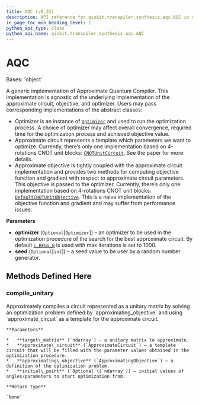 ```yaml
---
title: AQC (v0.33)
description: API reference for qiskit.transpiler.synthesis.aqc.AQC in qiskit v0.33
in_page_toc_min_heading_level: 1
python_api_type: class
python_api_name: qiskit.transpiler.synthesis.aqc.AQC
---
```


# AQC

<Class id="qiskit.transpiler.synthesis.aqc.AQC" isDedicatedPage={true} github="https://github.com/qiskit/qiskit/tree/stable/0.19/qiskit/transpiler/synthesis/aqc/aqc.py" signature="AQC(optimizer=None, seed=None)" modifiers="class">
  Bases: `object`

  A generic implementation of Approximate Quantum Compiler. This implementation is agnostic of the underlying implementation of the approximate circuit, objective, and optimizer. Users may pass corresponding implementations of the abstract classes:

  *   Optimizer is an instance of [`Optimizer`](qiskit.algorithms.optimizers.Optimizer "qiskit.algorithms.optimizers.Optimizer") and used to run the optimization process. A choice of optimizer may affect overall convergence, required time for the optimization process and achieved objective value.
  *   Approximate circuit represents a template which parameters we want to optimize. Currently, there’s only one implementation based on 4-rotations CNOT unit blocks: [`CNOTUnitCircuit`](qiskit.transpiler.synthesis.aqc.CNOTUnitCircuit "qiskit.transpiler.synthesis.aqc.CNOTUnitCircuit"). See the paper for more details.
  *   Approximate objective is tightly coupled with the approximate circuit implementation and provides two methods for computing objective function and gradient with respect to approximate circuit parameters. This objective is passed to the optimizer. Currently, there’s only one implementation based on 4-rotations CNOT unit blocks: [`DefaultCNOTUnitObjective`](qiskit.transpiler.synthesis.aqc.DefaultCNOTUnitObjective "qiskit.transpiler.synthesis.aqc.DefaultCNOTUnitObjective"). This is a naive implementation of the objective function and gradient and may suffer from performance issues.

  **Parameters**

  *   **optimizer** (`Optional`\[`Optimizer`]) – an optimizer to be used in the optimization procedure of the search for the best approximate circuit. By default [`L_BFGS_B`](qiskit.algorithms.optimizers.L_BFGS_B "qiskit.algorithms.optimizers.L_BFGS_B") is used with max iterations is set to 1000.
  *   **seed** (`Optional`\[`int`]) – a seed value to be user by a random number generator.

  ## Methods Defined Here

  <span id="qiskit-transpiler-synthesis-aqc-aqc-compile-unitary" />

  ### compile\_unitary

  <Function id="qiskit.transpiler.synthesis.aqc.AQC.compile_unitary" signature="AQC.compile_unitary(target_matrix, approximate_circuit, approximating_objective, initial_point=None)">
    Approximately compiles a circuit represented as a unitary matrix by solving an optimization problem defined by `approximating_objective` and using `approximate_circuit` as a template for the approximate circuit.

    **Parameters**

    *   **target\_matrix** (`ndarray`) – a unitary matrix to approximate.
    *   **approximate\_circuit** (`ApproximateCircuit`) – a template circuit that will be filled with the parameter values obtained in the optimization procedure.
    *   **approximating\_objective** (`ApproximatingObjective`) – a definition of the optimization problem.
    *   **initial\_point** (`Optional`\[`ndarray`]) – initial values of angles/parameters to start optimization from.

    **Return type**

    `None`
  </Function>
</Class>

